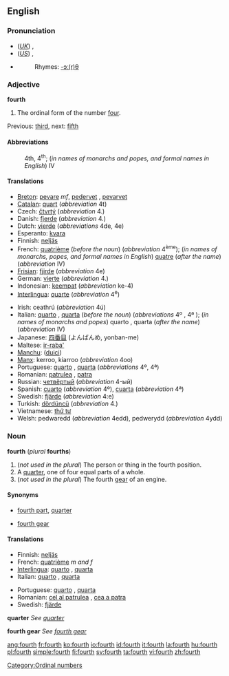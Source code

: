 {{wikipedia}}
==English==

===Pronunciation===
*(''[[Received Pronunciation|UK]]'') {{IPA|/fɔːθ/}}, {{SAMPA|/fO:T/}}
*(''[[General American|US]]'') {{IPA|/fɔɹθ/}}, {{SAMPA|/fOrT/}}
*{{audio|en-us-fourth.ogg|Audio (US)}}
*:Rhymes: [[Rhymes:English:-ɔː(r)θ|-ɔː(r)θ]]

===Adjective===
'''fourth'''

# The ordinal form of the number [[four]].

Previous: [[third]], next: [[fifth]]

====Abbreviations====
:4th, 4<sup>th</sup>; (''in names of monarchs and popes, and formal names in English'') IV

====Translations====
{{top}}
*[[Breton]]: [[pevare]] ''mf'', [[pedervet]] {{f}}, [[pevarvet]] {{m}}
*[[Catalan]]: [[quart]] (''abbreviation'' 4t)
*Czech: [[čtvrtý]] (''abbreviation'' 4.)
*Danish: [[fjerde]] (''abbreviation'' 4.)
*Dutch: [[vierde]] (''abbreviations'' 4de, 4e)
*Esperanto: [[kvara]]
*Finnish: [[neljäs]]
*French: [[quatrième]] (''before the noun'') (''abbreviation'' 4<sup>ème</sup>); (''in names of monarchs, popes, and formal names in English'') [[quatre]] (''after the name'') (''abbreviation'' IV)
*[[Frisian]]: [[fjirde]] (''abbreviation'' 4e)
*German: [[vierte]] (''abbreviation'' 4.)
*Indonesian: [[keempat]] (''abbreviation'' ke-4)
*[[Interlingua]]: [[quarte]] (''abbreviation'' 4<sup>e</sup>)
{{mid}}
*Irish: ceathrú (''abbreviation'' 4ú)
*Italian: [[quarto]] {{m}}, [[quarta]] {{f}} (''before the noun'') (''abbreviations'' 4º {{m}}, 4ª {{f}}); (''in names of monarchs and popes'') quarto {{m}}, quarta {{f}} (''after the name'') (''abbreviation'' IV)
*Japanese: [[四番目]] (よんばんめ, yonban-me)
*Maltese: [[ir-raba']]
*[[Manchu]]: ([[duici]])
*[[Manx]]: kerroo, kiarroo (''abbreviation'' 4oo)
*Portuguese: [[quarto]] {{m}}, [[quarta]] {{f}} (''abbreviations'' 4º, 4ª)
*Romanian: [[patrulea]] {{m}}, [[patra]] {{f}}
*Russian: [[четвёртый]] (''abbreviation'' 4-ый)
*Spanish: [[cuarto]] {{m}} (''abbreviation'' 4º), [[cuarta]] {{f}} (''abbreviation'' 4ª)
*Swedish: [[fjärde]] (''abbreviation'' 4:e)
*Turkish: [[dördüncü]] (''abbreviation'' 4.)
*Vietnamese: [[thứ tư]]
*Welsh: pedwaredd (''abbreviation'' 4edd), pedwerydd (''abbreviation'' 4ydd)
{{bottom}}

===Noun===
'''fourth''' (''plural'' '''fourths''')

# (''not used in the plural'') The person or thing in the fourth position.
# A [[quarter]], one of four equal parts of a whole.
# (''not used in the plural'') The fourth [[gear]] of an engine.

====Synonyms====
*{{i-c|quarter}} [[fourth part]], [[quarter]]
*{{i-c|gear}} [[fourth gear]]

====Translations====

{{trans-top|person or thing in the fourth position}}
*Finnish: [[neljäs]]
*French: [[quatrième]] ''m and f''
*[[Interlingua]]: [[quarto]] {{m}}, [[quarta]] {{f}}
*Italian: [[quarto]] {{m}}, [[quarta]] {{f}}
{{trans-mid}}
*Portuguese: [[quarto]] {{m}}, [[quarta]] {{f}}
*Romanian: [[cel al patrulea]] {{m}}, [[cea a patra]] {{f}}
*Swedish: [[fjärde]] {{c}}
{{trans-bottom}}

'''quarter'''
''See [[quarter]]''

'''fourth gear'''
''See [[fourth gear]]''

[[Category:Ordinal numbers]]

[[ang:fourth]]
[[fr:fourth]]
[[ko:fourth]]
[[io:fourth]]
[[id:fourth]]
[[it:fourth]]
[[la:fourth]]
[[hu:fourth]]
[[pl:fourth]]
[[simple:fourth]]
[[fi:fourth]]
[[sv:fourth]]
[[ta:fourth]]
[[vi:fourth]]
[[zh:fourth]]